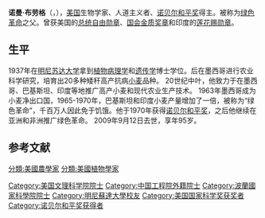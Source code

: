 {{Infobox scientist
|name = 诺曼·布劳格{{nobel icon}}
|image = Norman Borlaug, 2004 (cropped).jpg
|caption = 诺曼·布劳格，2004年。
|birth_date = {{birth date|1914|03|25}}
|birth_name = Norman Ernest Borlaug
|birth_place = {{USA}}[[爱荷华州|爱荷华州]][[克雷斯科|克雷斯科]]
|death_date = {{death date and age|2009|09|12|1914|03|25}}<ref name=natureobituary>{{cite journal|last1=Swaminathan|first1=M. S.|authorlink1=M. S. Swaminathan|title=Obituary: Norman E. Borlaug (1914–2009) Plant scientist who transformed global food production|journal=Nature|volume=461|issue=7266|year=2009|page=894|issn=0028-0836|doi=10.1038/461894a|pmid=19829366|bibcode=2009Natur.461..894S|s2cid=36572472}}</ref>
|death_place = {{USA}}[[德克萨斯州|德克萨斯州]][[達拉斯|達拉斯]]
|citizenship = {{USA}}
|nationality = {{USA}}
|field = {{Plainlist|
* [[农学|农学]]
* [[植物病理學|植物病理學]]
* [[遗传学|遗传学]]}}
|thesis_title = 镰刀菌的变异和变异性研究
|thesis_year = 1942
|thesis_url = http://search.proquest.com/docview/301865400
|work_institutions = {{Plainlist|
* [[杜邦股份|杜邦]]
* 小麦研究与生产合作计划（墨西哥）
* {{tsl|en|International Maize and Wheat Improvement Center|国际玉米小麦改良中心}}
* [[得克萨斯农工大学|得克萨斯农工大学]]}}
|alma_mater = [[明尼苏达大学|明尼苏达大学]] {{small|(B.S., 1937) (Ph.D, 1942)}}
|known_for = {{unbulleted list |[[绿色革命|绿色革命]] |[[世界粮食奖|世界粮食奖]]}}
|awards = {{Plainlist|
* [[诺贝尔和平奖|诺贝尔和平奖]] {{small|（1970）}}
* [[總統自由勳章|總統自由勳章]] {{small|（1977）}}
* [[皇家学会院士|皇家学会院士]] {{small|（1987）}}<ref name=frs>{{cite journal|doi=10.1098/rsbm.2013.0012|title=Norman Ernest Borlaug. 25 March 1914 – 12 September 2009|journal=Biographical Memoirs of Fellows of the Royal Society|volume=59|pages=59–72|year=2013|last1=Phillips|first1=R. L.|s2cid=75211546}}</ref>
* [[萬尼瓦爾·布希獎|萬尼瓦爾·布希獎]] {{small|（2000）}}
* {{tsl|en|Public Welfare Medal|公共福祉獎}} {{small|（2002）}}
* [[美国国家科学奖章|美国国家科学奖章]] {{small|（2004）}}
* [[國會金質獎章|國會金質獎章]] {{small|（2006）}}
* [[莲花赐勋章|莲花赐勋章]] {{small|（2006）}}}}}}

'''诺曼·布劳格'''（{{lang|en|Norman Ernest Borlaug}}，{{bd|1914年|3月25日|2009年|9月12日|catIdx=Borlaug, Norman Ernest}}），[[美国|美国]]生物学家、人道主义者、[[诺贝尔和平奖|诺贝尔和平奖]]得主。被称为[[绿色革命|绿色革命]]之父。曾获美国的[[总统自由勋章|总统自由勋章]]、[[国会金质奖章|国会金质奖章]]和印度的[[莲花赐勋章|莲花赐勋章]]。

== 生平 ==
1937年在[[明尼苏达大学|明尼苏达大学]]拿到[[植物病理学|植物病理学]]和[[遗传学|遗传学]]博士学位。后在墨西哥进行农业科学研究，培育出20多种矮秆高产抗病[[小麦|小麦]]品种。 20世纪中叶，他致力于在墨西哥、巴基斯坦、印度等地推广高产小麦和现代农业生产技术。 1963年墨西哥成为小麦净出口国，1965-1970年，巴基斯坦和印度小麦产量增加了一倍，被称为“绿色革命”，千百万人因此免于饥饿。他于1970年获得[[诺贝尔和平奖|诺贝尔和平奖]]，之后他继续在亚洲和非洲推广绿色革命。 2009年9月12日去世，享年95岁。
==参考文献==
{{reflist}}
{{诺贝尔和平奖获得者 (1951年-1975年)}}
{{美国国家科学奖章|biological}}
{{Authority control}}
{{DEFAULTSORT:Borlaug, Norman Ernest}}

[[Category:美国文理科学院院士|Category:美国文理科学院院士]]
[[Category:中国工程院外籍院士|Category:中国工程院外籍院士]]
[[Category:波蘭國家科學院院士|Category:波蘭國家科學院院士]]
[[Category:明尼蘇達大學校友|Category:明尼蘇達大學校友]]
[[分類:美國農學家|分類:美國農學家]]
[[分類:美國植物學家|分類:美國植物學家]]
[[Category:美国国家科学奖获奖者|Category:美国国家科学奖获奖者]]
[[Category:诺贝尔和平奖获得者|Category:诺贝尔和平奖获得者]]
